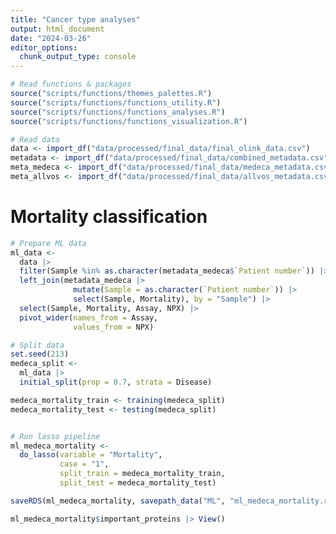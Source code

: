 ```yaml
---
title: "Cancer type analyses"
output: html_document
date: "2024-03-26"
editor_options: 
  chunk_output_type: console
---
```



```r
# Read functions & packages
source("scripts/functions/themes_palettes.R")
source("scripts/functions/functions_utility.R")
source("scripts/functions/functions_analyses.R")
source("scripts/functions/functions_visualization.R")

# Read data
data <- import_df("data/processed/final_data/final_olink_data.csv")  
metadata <- import_df("data/processed/final_data/combined_metadata.csv")  
meta_medeca <- import_df("data/processed/final_data/medeca_metadata.csv")  
meta_allvos <- import_df("data/processed/final_data/allvos_metadata.csv")  
```

# Mortality classification 

```r
# Prepare ML data
ml_data <- 
  data |>
  filter(Sample %in% as.character(metadata_medeca$`Patient number`)) |> 
  left_join(metadata_medeca |> 
              mutate(Sample = as.character(`Patient number`)) |> 
              select(Sample, Mortality), by = "Sample") |> 
  select(Sample, Mortality, Assay, NPX) |> 
  pivot_wider(names_from = Assay,
              values_from = NPX) 

# Split data 
set.seed(213)
medeca_split <-
  ml_data |> 
  initial_split(prop = 0.7, strata = Disease)

medeca_mortality_train <- training(medeca_split)
medeca_mortality_test <- testing(medeca_split)


# Run lasso pipeline
ml_medeca_mortality <- 
  do_lasso(variable = "Mortality",
           case = "1", 
           split_train = medeca_mortality_train, 
           split_test = medeca_mortality_test) 

saveRDS(ml_medeca_mortality, savepath_data("ML", "ml_medeca_mortality.rds"))

ml_medeca_mortality$important_proteins |> View()

```

